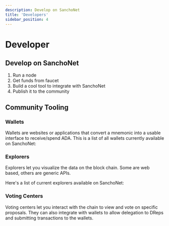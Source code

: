 ```yaml
---
description: Develop on SanchoNet
title: 'Developers'
sidebar_position: 4
---
```


# Developer

## Develop on SanchoNet

1. Run a node
2. Get funds from faucet
3. Build a cool tool to integrate with SanchoNet
4. Publish it to the community


## Community Tooling

### Wallets

Wallets are websites or applications that convert a mnemonic into a
usable interface to receive/spend ADA. This is a list of all wallets
currently available on SanchoNet:

### Explorers

Explorers let you visualize the data on the block chain. Some are web
based, others are generic APIs.

Here's a list of current explorers available on SanchoNet:

### Voting Centers

Voting centers let you interact with the chain to view and vote on
specific proposals. They can also integrate with wallets to allow
delegation to DReps and submitting transactions to the wallets.
